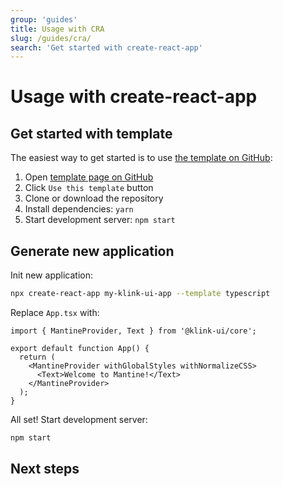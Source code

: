 ```yaml
---
group: 'guides'
title: Usage with CRA
slug: /guides/cra/
search: 'Get started with create-react-app'
---
```



# Usage with create-react-app

## Get started with template

The easiest way to get started is to use [the template on GitHub](https://github.com/mantinedev/klink-ui-cra-template):

1. Open [template page on GitHub](https://github.com/mantinedev/klink-ui-cra-template)
2. Click `Use this template` button
3. Clone or download the repository
4. Install dependencies: `yarn`
5. Start development server: `npm start`

## Generate new application

Init new application:

```bash
npx create-react-app my-klink-ui-app --template typescript
```

<PackagesInstallation />

Replace `App.tsx` with:

```tsx
import { MantineProvider, Text } from '@klink-ui/core';

export default function App() {
  return (
    <MantineProvider withGlobalStyles withNormalizeCSS>
      <Text>Welcome to Mantine!</Text>
    </MantineProvider>
  );
}
```

All set! Start development server:

```bash
npm start
```

## Next steps

<NextSteps />
